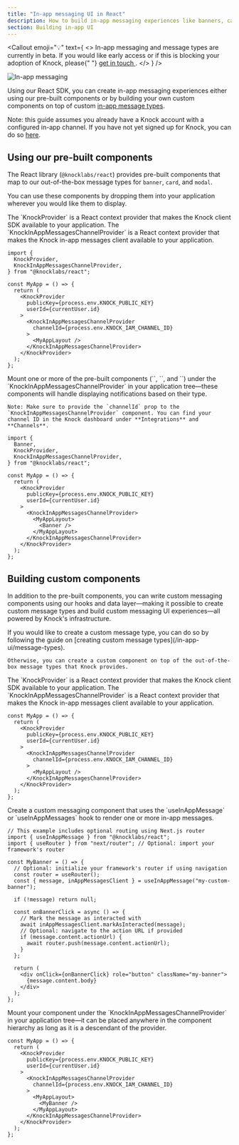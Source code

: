 ```yaml
---
title: "In-app messaging UI in React"
description: How to build in-app messaging experiences like banners, cards, modals, and more—powered by Knock and React.
section: Building in-app UI
---
```


<Callout
  emoji="💡"
  text={
    <>
      In-app messaging and message types are currently in beta. If you would
      like early access or if this is blocking your adoption of Knock, please{" "}
      <a href="mailto:support@knock.app?subject=Message%20types">
        get in touch
      </a>
      .
    </>
  }
/>

![In-app messaging](/images/in-app-ui/in-app-messaging-components.png)

Using our React SDK, you can create in-app messaging experiences either using our pre-built components or by building your own custom components on top of custom [in-app message types](/in-app-ui/message-types).

Note: this guide assumes you already have a Knock account with a configured in-app channel. If you have not yet signed up for Knock, you can do so [here](https://dashboard.knock.app/signup).

## Using our pre-built components

The React library (`@knocklabs/react`) provides pre-built components that map to our out-of-the-box message types for `banner`, `card`, and `modal`.

You can use these components by dropping them into your application wherever you would like them to display.

<Steps>
  <Step title="Setup the KnockProvider and KnockInAppMessagesChannelProvider">
    The `KnockProvider` is a React context provider that makes the Knock client SDK available to your application. The `KnockInAppMessagesChannelProvider` is a React context provider that makes the Knock in-app messages client available to your application.

```tsx
import {
  KnockProvider,
  KnockInAppMessagesChannelProvider,
} from "@knocklabs/react";

const MyApp = () => {
  return (
    <KnockProvider
      publicKey={process.env.KNOCK_PUBLIC_KEY}
      userId={currentUser.id}
    >
      <KnockInAppMessagesChannelProvider
        channelId={process.env.KNOCK_IAM_CHANNEL_ID}
      >
        <MyAppLayout />
      </KnockInAppMessagesChannelProvider>
    </KnockProvider>
  );
};
```

  </Step>
  <Step title="Mount one or more pre-built components">
    Mount one or more of the pre-built components (`<Banner />`, `<Card />`, and `<Modal />`) under the `KnockInAppMessagesChannelProvider` in your application tree—these components will handle displaying notifications based on their type.

    Note: Make sure to provide the `channelId` prop to the `KnockInAppMessagesChannelProvider` component. You can find your channel ID in the Knock dashboard under **Integrations** and **Channels**.

```tsx
import {
  Banner,
  KnockProvider,
  KnockInAppMessagesChannelProvider,
} from "@knocklabs/react";

const MyApp = () => {
  return (
    <KnockProvider
      publicKey={process.env.KNOCK_PUBLIC_KEY}
      userId={currentUser.id}
    >
      <KnockInAppMessagesChannelProvider>
        <MyAppLayout>
          <Banner />
        </MyAppLayout>
      </KnockInAppMessagesChannelProvider>
    </KnockProvider>
  );
};
```

  </Step>
</Steps>

## Building custom components

In addition to the pre-built components, you can write custom messaging components using our hooks and data layer—making it possible to create custom message types and build custom messaging UI experiences—all powered by Knock's infrastructure.

<Steps>
  <Step title="Create a custom message type (optional)">
    If you would like to create a custom message type, you can do so by following the guide on [creating custom message types](/in-app-ui/message-types).

    Otherwise, you can create a custom component on top of the out-of-the-box message types that Knock provides.

  </Step>
  <Step title="Setup the KnockProvider and KnockInAppMessagesChannelProvider">
    The `KnockProvider` is a React context provider that makes the Knock client SDK available to your application. The `KnockInAppMessagesChannelProvider` is a React context provider that makes the Knock in-app messages client available to your application.

```tsx
const MyApp = () => {
  return (
    <KnockProvider
      publicKey={process.env.KNOCK_PUBLIC_KEY}
      userId={currentUser.id}
    >
      <KnockInAppMessagesChannelProvider
        channelId={process.env.KNOCK_IAM_CHANNEL_ID}
      >
        <MyAppLayout />
      </KnockInAppMessagesChannelProvider>
    </KnockProvider>
  );
};
```

  </Step>
  <Step title="Create a custom messaging component">
    Create a custom messaging component that uses the `useInAppMessage` or `useInAppMessages` hook to render one or more in-app messages.

```tsx
// This example includes optional routing using Next.js router
import { useInAppMessage } from "@knocklabs/react";
import { useRouter } from "next/router"; // Optional: import your framework's router

const MyBanner = () => {
  // Optional: initialize your framework's router if using navigation
  const router = useRouter();
  const { message, inAppMessagesClient } = useInAppMessage("my-custom-banner");

  if (!message) return null;

  const onBannerClick = async () => {
    // Mark the message as interacted with
    await inAppMessagesClient.markAsInteracted(message);
    // Optional: navigate to the action URL if provided
    if (message.content.actionUrl) {
      await router.push(message.content.actionUrl);
    }
  };

  return (
    <div onClick={onBannerClick} role="button" className="my-banner">
      {message.content.body}
    </div>
  );
};
```

  </Step>
  <Step title="Mount your component">
    Mount your component under the `KnockInAppMessagesChannelProvider` in your application tree—it can be placed anywhere in the component hierarchy as long as it is a descendant of the provider.

```tsx
const MyApp = () => {
  return (
    <KnockProvider
      publicKey={process.env.KNOCK_PUBLIC_KEY}
      userId={currentUser.id}
    >
      <KnockInAppMessagesChannelProvider
        channelId={process.env.KNOCK_IAM_CHANNEL_ID}
      >
        <MyAppLayout>
          <MyBanner />
        </MyAppLayout>
      </KnockInAppMessagesChannelProvider>
    </KnockProvider>
  );
};
```

  </Step>
</Steps>
